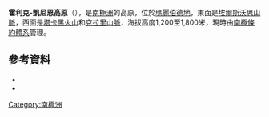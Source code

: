 {{coord|78|S|105|W|scale:4000000_source:GNIS|display=title}}

'''霍利克-凱尼恩高原'''（{{lang-en|Hollick-Kenyon Plateau}}），是[[南極洲|南極洲]]的高原，位於[[瑪麗伯德地|瑪麗伯德地]]，東面是[[埃爾斯沃思山脈|埃爾斯沃思山脈]]，西面是[[塔卡黑火山|塔卡黑火山]]和[[克拉里山脈|克拉里山脈]]，海拔高度1,200至1,800米，現時由[[南極條約體系|南極條約體系]]管理。

==參考資料==
*{{cite gnis | type = antarid | id = 6895| name = Hollick-Kenyon Plateau | accessdate = 2012-06-21}}
*{{usgs-gazetteer|id=6895}}

{{Antarctica-geo-stub}}
[[Category:南極洲|Category:南極洲]]